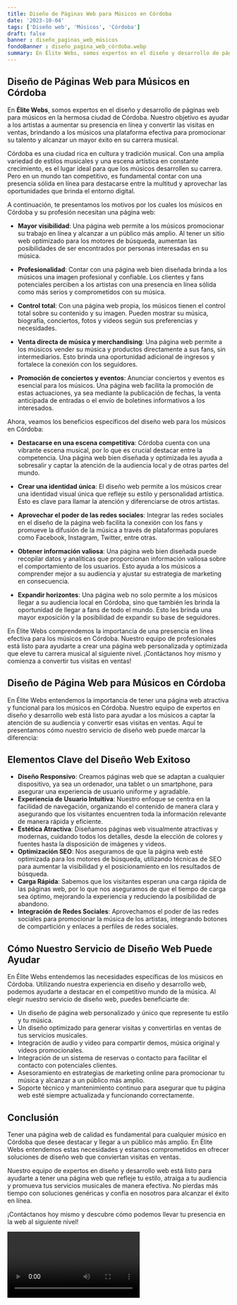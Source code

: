 ```yaml
---
title: Diseño de Páginas Web para Músicos en Córdoba
date: '2023-10-04'
tags: ['Diseño web', 'Músicos', 'Córdoba']
draft: false
banner : diseño_paginas_web_músicos
fondoBanner : diseño_pagina_web_córdoba.webp
summary: En Élite Webs, somos expertos en el diseño y desarrollo de páginas web para músicos en la hermosa ciudad de Córdoba. Nuestro objetivo es ayudar a los artistas a aumentar su presencia en línea y convertir las visitas en ventas, brindando a los músicos una plataforma efectiva para promocionar su talento y alcanzar un mayor éxito en su carrera musical.
---
```


## Diseño de Páginas Web para Músicos en Córdoba

En **Élite Webs**, somos expertos en el diseño y desarrollo de páginas web para músicos en la hermosa ciudad de Córdoba. Nuestro objetivo es ayudar a los artistas a aumentar su presencia en línea y convertir las visitas en ventas, brindando a los músicos una plataforma efectiva para promocionar su talento y alcanzar un mayor éxito en su carrera musical.

Córdoba es una ciudad rica en cultura y tradición musical. Con una amplia variedad de estilos musicales y una escena artística en constante crecimiento, es el lugar ideal para que los músicos desarrollen su carrera. Pero en un mundo tan competitivo, es fundamental contar con una presencia sólida en línea para destacarse entre la multitud y aprovechar las oportunidades que brinda el entorno digital.

A continuación, te presentamos los motivos por los cuales los músicos en Córdoba y su profesión necesitan una página web:

- **Mayor visibilidad**: Una página web permite a los músicos promocionar su trabajo en línea y alcanzar a un público más amplio. Al tener un sitio web optimizado para los motores de búsqueda, aumentan las posibilidades de ser encontrados por personas interesadas en su música.

- **Profesionalidad**: Contar con una página web bien diseñada brinda a los músicos una imagen profesional y confiable. Los clientes y fans potenciales perciben a los artistas con una presencia en línea sólida como más serios y comprometidos con su música.

- **Control total**: Con una página web propia, los músicos tienen el control total sobre su contenido y su imagen. Pueden mostrar su música, biografía, conciertos, fotos y videos según sus preferencias y necesidades.

- **Venta directa de música y merchandising**: Una página web permite a los músicos vender su música y productos directamente a sus fans, sin intermediarios. Esto brinda una oportunidad adicional de ingresos y fortalece la conexión con los seguidores.

- **Promoción de conciertos y eventos**: Anunciar conciertos y eventos es esencial para los músicos. Una página web facilita la promoción de estas actuaciones, ya sea mediante la publicación de fechas, la venta anticipada de entradas o el envío de boletines informativos a los interesados.

Ahora, veamos los beneficios específicos del diseño web para los músicos en Córdoba:

- **Destacarse en una escena competitiva**: Córdoba cuenta con una vibrante escena musical, por lo que es crucial destacar entre la competencia. Una página web bien diseñada y optimizada les ayuda a sobresalir y captar la atención de la audiencia local y de otras partes del mundo.

- **Crear una identidad única**: El diseño web permite a los músicos crear una identidad visual única que refleje su estilo y personalidad artística. Esto es clave para llamar la atención y diferenciarse de otros artistas.

- **Aprovechar el poder de las redes sociales**: Integrar las redes sociales en el diseño de la página web facilita la conexión con los fans y promueve la difusión de la música a través de plataformas populares como Facebook, Instagram, Twitter, entre otras.

- **Obtener información valiosa**: Una página web bien diseñada puede recopilar datos y analíticas que proporcionan información valiosa sobre el comportamiento de los usuarios. Esto ayuda a los músicos a comprender mejor a su audiencia y ajustar su estrategia de marketing en consecuencia.

- **Expandir horizontes**: Una página web no solo permite a los músicos llegar a su audiencia local en Córdoba, sino que también les brinda la oportunidad de llegar a fans de todo el mundo. Esto les brinda una mayor exposición y la posibilidad de expandir su base de seguidores.

En Élite Webs comprendemos la importancia de una presencia en línea efectiva para los músicos en Córdoba. Nuestro equipo de profesionales está listo para ayudarte a crear una página web personalizada y optimizada que eleve tu carrera musical al siguiente nivel. ¡Contáctanos hoy mismo y comienza a convertir tus visitas en ventas!

<GifSeo />

<Cta />

## Diseño de Página Web para Músicos en Córdoba

En Élite Webs entendemos la importancia de tener una página web atractiva y funcional para los músicos en Córdoba. Nuestro equipo de expertos en diseño y desarrollo web está listo para ayudar a los músicos a captar la atención de su audiencia y convertir esas visitas en ventas. Aquí te presentamos cómo nuestro servicio de diseño web puede marcar la diferencia:

## Elementos Clave del Diseño Web Exitoso

- **Diseño Responsivo**: Creamos páginas web que se adaptan a cualquier dispositivo, ya sea un ordenador, una tablet o un smartphone, para asegurar una experiencia de usuario uniforme y agradable.
- **Experiencia de Usuario Intuitiva**: Nuestro enfoque se centra en la facilidad de navegación, organizando el contenido de manera clara y asegurando que los visitantes encuentren toda la información relevante de manera rápida y eficiente.
- **Estética Atractiva**: Diseñamos páginas web visualmente atractivas y modernas, cuidando todos los detalles, desde la elección de colores y fuentes hasta la disposición de imágenes y videos.
- **Optimización SEO**: Nos aseguramos de que la página web esté optimizada para los motores de búsqueda, utilizando técnicas de SEO para aumentar la visibilidad y el posicionamiento en los resultados de búsqueda.
- **Carga Rápida**: Sabemos que los visitantes esperan una carga rápida de las páginas web, por lo que nos aseguramos de que el tiempo de carga sea óptimo, mejorando la experiencia y reduciendo la posibilidad de abandono.
- **Integración de Redes Sociales**: Aprovechamos el poder de las redes sociales para promocionar la música de los artistas, integrando botones de compartición y enlaces a perfiles de redes sociales.

## Cómo Nuestro Servicio de Diseño Web Puede Ayudar

En Élite Webs entendemos las necesidades específicas de los músicos en Córdoba. Utilizando nuestra experiencia en diseño y desarrollo web, podemos ayudarte a destacar en el competitivo mundo de la música. Al elegir nuestro servicio de diseño web, puedes beneficiarte de:

- Un diseño de página web personalizado y único que represente tu estilo y tu música.
- Un diseño optimizado para generar visitas y convertirlas en ventas de tus servicios musicales.
- Integración de audio y video para compartir demos, música original y videos promocionales.
- Integración de un sistema de reservas o contacto para facilitar el contacto con potenciales clientes.
- Asesoramiento en estrategias de marketing online para promocionar tu música y alcanzar a un público más amplio.
- Soporte técnico y mantenimiento continuo para asegurar que tu página web esté siempre actualizada y funcionando correctamente.

## Conclusión

Tener una página web de calidad es fundamental para cualquier músico en Córdoba que desee destacar y llegar a un público más amplio. En Élite Webs entendemos estas necesidades y estamos comprometidos en ofrecer soluciones de diseño web que conviertan visitas en ventas.

Nuestro equipo de expertos en diseño y desarrollo web está listo para ayudarte a tener una página web que refleje tu estilo, atraiga a tu audiencia y promueva tus servicios musicales de manera efectiva. No pierdas más tiempo con soluciones genéricas y confía en nosotros para alcanzar el éxito en línea.

¡Contáctanos hoy mismo y descubre cómo podemos llevar tu presencia en la web al siguiente nivel!

<Video />

<CtaBot job='Músicos' city='Córdoba'/>

<Gmaps query='Córdoba+españa+maps' />